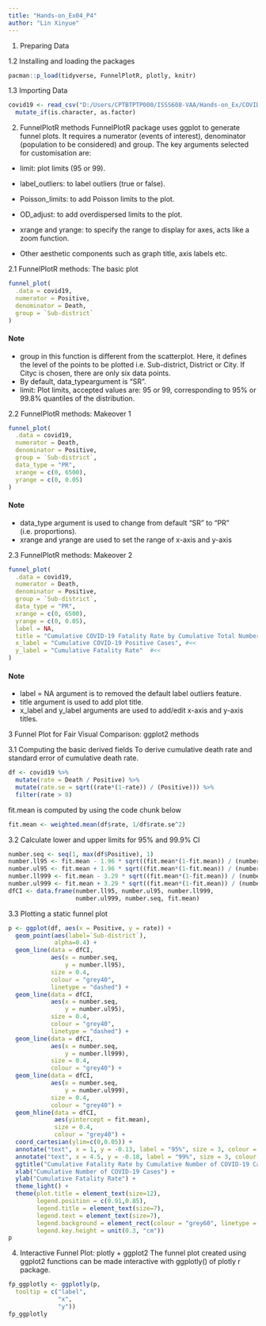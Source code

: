```yaml
---
title: "Hands-on_Ex04_P4"
author: "Lin Xinyue"
---
```


1.  Preparing Data

1.2 Installing and loading the packages

```r
pacman::p_load(tidyverse, FunnelPlotR, plotly, knitr)
```

1.3 Importing Data

```r
covid19 <- read_csv("D:/Users/CPTBTPTP000/ISSS608-VAA/Hands-on_Ex/COVID-19_DKI_Jakarta.csv") %>%
  mutate_if(is.character, as.factor)
```

2.  FunnelPlotR methods FunnelPlotR package uses ggplot to generate funnel plots. It requires a numerator (events of interest), denominator (population to be considered) and group. The key arguments selected for customisation are:

-   limit: plot limits (95 or 99).

-   label_outliers: to label outliers (true or false).

-   Poisson_limits: to add Poisson limits to the plot.

-   OD_adjust: to add overdispersed limits to the plot.

-   xrange and yrange: to specify the range to display for axes, acts like a zoom function.

-   Other aesthetic components such as graph title, axis labels etc.

2.1 FunnelPlotR methods: The basic plot
```r
funnel_plot(
  .data = covid19,
  numerator = Positive,
  denominator = Death,
  group = `Sub-district`
)
```

::: info-box
<h4>Note</h4>

<ul>

<li>group in this function is different from the scatterplot. Here, it defines the level of the points to be plotted i.e. Sub-district, District or City. If Cityc is chosen, there are only six data points.</li>

<li>By default, data_typeargument is “SR”.</li>

<li>limit: Plot limits, accepted values are: 95 or 99, corresponding to 95% or 99.8% quantiles of the distribution.</li>

</ul>
:::

2.2 FunnelPlotR methods: Makeover 1
```r
funnel_plot(
  .data = covid19,
  numerator = Death,
  denominator = Positive,
  group = `Sub-district`,
  data_type = "PR",    
  xrange = c(0, 6500), 
  yrange = c(0, 0.05) 
)
```
::: info-box
<h4>Note</h4>

<ul>

<li>data_type argument is used to change from default “SR” to “PR” (i.e. proportions).</li>

<li>xrange and yrange are used to set the range of x-axis and y-axis</li>

</ul>
:::

2.3 FunnelPlotR methods: Makeover 2
```r
funnel_plot(
  .data = covid19,
  numerator = Death,
  denominator = Positive,
  group = `Sub-district`,
  data_type = "PR",   
  xrange = c(0, 6500),  
  yrange = c(0, 0.05),
  label = NA,
  title = "Cumulative COVID-19 Fatality Rate by Cumulative Total Number of COVID-19 Positive Cases", #<<           
  x_label = "Cumulative COVID-19 Positive Cases", #<<
  y_label = "Cumulative Fatality Rate"  #<<
)
```
::: info-box
<h4>Note</h4>

<ul>

<li>label = NA argument is to removed the default label outliers feature.</li>

<li>title argument is used to add plot title.</li>

<li>x_label and y_label arguments are used to add/edit x-axis and y-axis titles.</li>

</ul>
:::

3 Funnel Plot for Fair Visual Comparison: ggplot2 methods

3.1 Computing the basic derived fields
To derive cumulative death rate and standard error of cumulative death rate.
```r
df <- covid19 %>%
  mutate(rate = Death / Positive) %>%
  mutate(rate.se = sqrt((rate*(1-rate)) / (Positive))) %>%
  filter(rate > 0)
```
fit.mean is computed by using the code chunk below
```r
fit.mean <- weighted.mean(df$rate, 1/df$rate.se^2)
```

3.2 Calculate lower and upper limits for 95% and 99.9% CI
```r
number.seq <- seq(1, max(df$Positive), 1)
number.ll95 <- fit.mean - 1.96 * sqrt((fit.mean*(1-fit.mean)) / (number.seq)) 
number.ul95 <- fit.mean + 1.96 * sqrt((fit.mean*(1-fit.mean)) / (number.seq)) 
number.ll999 <- fit.mean - 3.29 * sqrt((fit.mean*(1-fit.mean)) / (number.seq)) 
number.ul999 <- fit.mean + 3.29 * sqrt((fit.mean*(1-fit.mean)) / (number.seq)) 
dfCI <- data.frame(number.ll95, number.ul95, number.ll999, 
                   number.ul999, number.seq, fit.mean)
```
3.3 Plotting a static funnel plot
```r
p <- ggplot(df, aes(x = Positive, y = rate)) +
  geom_point(aes(label=`Sub-district`), 
             alpha=0.4) +
  geom_line(data = dfCI, 
            aes(x = number.seq, 
                y = number.ll95), 
            size = 0.4, 
            colour = "grey40", 
            linetype = "dashed") +
  geom_line(data = dfCI, 
            aes(x = number.seq, 
                y = number.ul95), 
            size = 0.4, 
            colour = "grey40", 
            linetype = "dashed") +
  geom_line(data = dfCI, 
            aes(x = number.seq, 
                y = number.ll999), 
            size = 0.4, 
            colour = "grey40") +
  geom_line(data = dfCI, 
            aes(x = number.seq, 
                y = number.ul999), 
            size = 0.4, 
            colour = "grey40") +
  geom_hline(data = dfCI, 
             aes(yintercept = fit.mean), 
             size = 0.4, 
             colour = "grey40") +
  coord_cartesian(ylim=c(0,0.05)) +
  annotate("text", x = 1, y = -0.13, label = "95%", size = 3, colour = "grey40") + 
  annotate("text", x = 4.5, y = -0.18, label = "99%", size = 3, colour = "grey40") + 
  ggtitle("Cumulative Fatality Rate by Cumulative Number of COVID-19 Cases") +
  xlab("Cumulative Number of COVID-19 Cases") + 
  ylab("Cumulative Fatality Rate") +
  theme_light() +
  theme(plot.title = element_text(size=12),
        legend.position = c(0.91,0.85), 
        legend.title = element_text(size=7),
        legend.text = element_text(size=7),
        legend.background = element_rect(colour = "grey60", linetype = "dotted"),
        legend.key.height = unit(0.3, "cm"))
p
```

4. Interactive Funnel Plot: plotly + ggplot2
The funnel plot created using ggplot2 functions can be made interactive with ggplotly() of plotly r package.
```r
fp_ggplotly <- ggplotly(p,
  tooltip = c("label", 
              "x", 
              "y"))
fp_ggplotly
```



